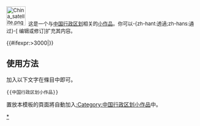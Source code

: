 <div class="notice metadata" id="stub" style="font-size: small;">[[File:China satellite.png|50px]]&nbsp;&nbsp;这是一个与[[中国行政区划]]相关的[[Wikipedia:小作品|小作品]]。你可以-{zh-hant:透過;zh-hans:通过}-<span class="plainlinks">[{{fullurl:{{FULLPAGENAME}}|action=edit}} 编辑或修订]</span>扩充其内容。</div><includeonly>[[Category:中国行政区划小作品|{{PAGENAME}}]]{{#ifexpr:{{PAGESIZE:{{FULLPAGENAME}}|R}}>3000|[[Category:字数已超过3000字节的小作品|{{PAGENAME}}]]}}</includeonly><noinclude>

==使用方法==
加入以下文字在條目中即可。
<pre>{{中国行政区划小作品}}</pre>

置放本模板的頁面將自動加入[[:Category:中国行政区划小作品]]中。
[[Category:中国行政区划小作品模板|*]]
</noinclude>